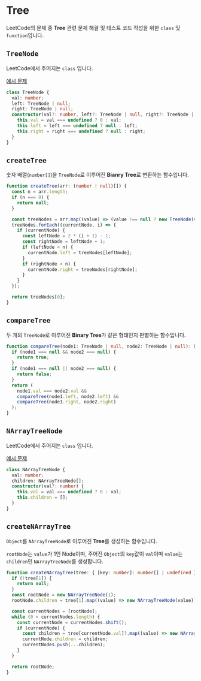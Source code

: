 # Tree

LeetCode의 문제 중 **Tree** 관련 문제 해결 및 테스트 코드 작성을 위한 `class` 및 `function`입니다.

## `TreeNode`

LeetCode에서 주어지는 `class` 입니다.

[예시 문제](https://leetcode.com/problems/binary-tree-inorder-traversal/)

```typescript copy
class TreeNode {
  val: number;
  left: TreeNode | null;
  right: TreeNode | null;
  constructor(val?: number, left?: TreeNode | null, right?: TreeNode | null) {
    this.val = val === undefined ? 0 : val;
    this.left = left === undefined ? null : left;
    this.right = right === undefined ? null : right;
  }
}
```

## `createTree`

숫자 배열(`number[]`)을 `TreeNode`로 이루어진 **Bianry Tree**로 변환하는 함수입니다.

```typescript copy
function createTree(arr: (number | null)[]) {
  const n = arr.length;
  if (n === 0) {
    return null;
  }

  const treeNodes = arr.map((value) => (value !== null ? new TreeNode(value) : null));
  treeNodes.forEach((currentNode, i) => {
    if (currentNode) {
      const leftNode = 2 * (i + 1) - 1;
      const rightNode = leftNode + 1;
      if (leftNode < n) {
        currentNode.left = treeNodes[leftNode];
      }
      if (rightNode < n) {
        currentNode.right = treeNodes[rightNode];
      }
    }
  });

  return treeNodes[0];
}
```

## `compareTree`

두 개의 `TreeNode`로 이루어진 **Binary Tree**가 같은 형태인지 판별하는 함수입니다.

```typescript copy
function compareTree(node1: TreeNode | null, node2: TreeNode | null): boolean {
  if (node1 === null && node2 === null) {
    return true;
  }
  if (node1 === null || node2 === null) {
    return false;
  }
  return (
    node1.val === node2.val &&
    compareTree(node1.left, node2.left) &&
    compareTree(node1.right, node2.right)
  );
}
```

## `NArrayTreeNode`

LeetCode에서 주어지는 `class` 입니다.

[예시 문제](https://leetcode.com/problems/n-ary-tree-level-order-traversal/)

```typescript copy
class NArrayTreeNode {
  val: number;
  children: NArrayTreeNode[];
  constructor(val?: number) {
    this.val = val === undefined ? 0 : val;
    this.children = [];
  }
}
```

## `createNArrayTree`

`Object`를 `NArrayTreeNode`로 이루어진 **Tree**를 생성하는 함수입니다.

`rootNode`는 `value`가 1인 Node이며,
주어진 `Object`의 `key`값이 `val`이며 `value`는 `children`인 `NArrayTreeNode`를 생성합니다.

```typescript copy
function createNArrayTree(tree: { [key: number]: number[] | undefined }): NArrayTreeNode | null {
  if (!tree[1]) {
    return null;
  }
  const rootNode = new NArrayTreeNode(1);
  rootNode.children = tree[1].map((value) => new NArrayTreeNode(value));

  const currentNodes = [rootNode];
  while (0 < currentNodes.length) {
    const currentNode = currentNodes.shift();
    if (currentNode) {
      const children = tree[currentNode.val]?.map((value) => new NArrayTreeNode(value)) ?? [];
      currentNode.children = children;
      currentNodes.push(...children);
    }
  }

  return rootNode;
}
```
